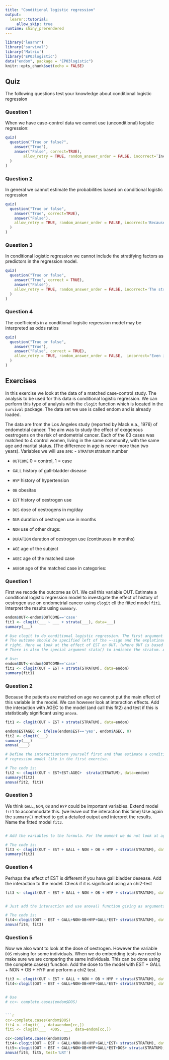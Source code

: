```yaml
---
title: "Conditional logistic regression"
output: 
  learnr::tutorial:
     allow_skip: true
runtime: shiny_prerendered
---
```


```r
library("learnr")
library('survival')
library('Matrix')
library('EP03logistic')
data("endom", package = "EP03logistic")
knitr::opts_chunk$set(echo = FALSE)
```


## Quiz

The following questions test your knowledge about conditional logistic regression

### Question 1

When we have case-control data we cannot use (unconditional) logistic regression:
```r
quiz(
  question("True or false?",
    answer("True"),
    answer("False", correct=TRUE),
        allow_retry = TRUE, random_answer_order = FALSE, incorrect=¨Incorrect. Only when we have matched data with small strata unconditional logistic regression cannot be used.¨
  )
)
```

### Question 2

In general we cannot estimate the probabilities based on conditional logistic regression
```r
quiz(
  question("True or false",
    answer("True", correct=TRUE),
    answer("False"),
    allow_retry = TRUE, random_answer_order = FALSE, incorrect='Because the intercept in conditional logistic regression is influenced by the prevalence and the ratio of cases to controls we cannot estimate probabilities in the usual way.'
  )
)
```

### Question 3

In conditional logistic regression we cannot include the stratifying factors as predictors in the regression model.
```r
quiz(
  question("True or false",
    answer("True", correct = TRUE),
    answer("False"),
    allow_retry = TRUE, random_answer_order = FALSE, incorrect='The stratifying factors are constant within the strata so cannot beestimated. Interaction effects that include the stratyfying factors and an other covariate generally can.'
  )
)
```

### Question 4

The coefficients in a conditional logistic regression model may be interpreted as odds ratios
```r
quiz(
  question("True or false",
    answer("True"),
    answer("False", correct = TRUE),
    allow_retry = TRUE, random_answer_order = FALSE,  incorrect="Even in normail (unconditional) logistic regression, it is the antilog of the coefficients that can be interpreted as ORs."
  )
)
```

## Exercises

In this exercise we look at the data of a matched case-control study. The analysis to be used for this data is conditional logistic regression. We can perform this type of analysis with the `clogit` function which is located in the `survival` package. The data set we use is called endom and is already loaded.


The data are from the Los Angeles study (reported by Mack e.a., 1976) of endometrial
cancer. The aim was to study the effect of exegenous oestrogens on the risk of
endometrial cancer. Each of the 63 cases was matched to 4 control women, living in the
same community, with the same age and marital status. (The difference in age is never
more than two years).
Variables we will use are:
- `STRATUM` stratum number

- `OUTCOME` 0 = control, 1 = case

- `GALL` history of gall-bladder disease 

- `HYP` history of hypertension 

- `OB` obesitas 

- `EST` history of oestrogen use 

- `DOS` dose of oestrogens in mg/day 

- `DUR` duration of oestrogen use in months 

- `NON` use of other drugs: 

- `DURATION`  duration of oestrogen use (continuous in months)

- `AGE` age of the subject

- `AGEC` age of the matched case

- `AGEGR` age of the matched case in categories: 

### Question 1

First we recode the outcome as 0/1. We call this variable OUT. Estimate a conditional logistic regression model to investigate the effect of history of oestrogen use on endometrial cancer  using `clogit` cll the fiited model `fit1`. Interpret the results using `summary`.

```r
endom$OUT<-endom$OUTCOME=='case'
fit1 <- clogit(___ ~ ___ + strata(___), data=___)
summary(___)

```
```r
# Use clogit to do conditional logistic regression. The first argument is the model formula
# The outcome should be specified left of the ~-sign and the explatinary variables go on the 
# right. Here we look at the effect of EST on OUT. (where OUT is based on outcome).
# There is also the special argument stata() to indicate the stratum. At the end of the Conditional logistic regression chapter in the course notes an example is given of an analysis done in R.
```
```r
# Use:
endom$OUT<-endom$OUTCOME=='case'
fit1 <- clogit(OUT ~ EST + strata(STRATUM), data=endom)
summary(fit1)
```

### Question 2

Because the patients are matched on age we cannot put the main effect of this variable in the model.  We can however look at interaction effects. Add the interaction with AGEC to the model (and call this fit2) and test if this is statistically significant using `anova`.


```r
fit1 <- clogit(OUT ~ EST + strata(STRATUM), data=endom)
```

```r
endom$ESTAGEC <- ifelse(endom$EST=='yes', endom$AGEC, 0)
fit2 <- clogit(___)
summary(___)
anova(____)

```

```r
# Define the interactionterm yourself first and than estimate a conditional logistic
# regression model like in the first exercise.
```
```r
# The code is:
fit2 <- clogit(OUT ~ EST+EST:AGEC+  strata(STRATUM), data=endom)
summary(fit2)
anova(fit2, fit1)
```

### Question 3

We think  `GALL`, `NON`, `OB` and `HYP` could be important variables. Extend model `fit1` to accommodate this. (we leave out the interaction this time) Use again the `summary()` method to get a detailed output and 
interpret the results. Name the fitted model `fit3`.

```r

```

```r
# Add the variables to the formula. For the moment we do not look at age. 
```
```r
# The code is:
fit3 <- clogit(OUT ~ EST + GALL + NON + OB + HYP + strata(STRATUM), data = endom)
summary(fit3)
```

### Question 4

Perhaps the effect of EST is different if you have gall bladder desease. Add the interaction to the model. Check if it is significant using an chi2-test

```r
fit3 <- clogit(OUT ~ EST + GALL + NON + OB + HYP + strata(STRATUM), data = endom)
```

```r

```

```r
# Just add the interaction and use anova() function giving as arguments the two models
```

```r
# The code is:
fit4<-clogit(OUT ~ EST + GALL+NON+OB+HYP+GALL*EST+ strata(STRATUM), data=endom)
anova(fit4, fit3)
```

### Question 5

Now we also want to look at the dose of oestrogen. However the variable `DOS` missing for some individuals. When we do embedding tests we need to make sure we are comparing the same 
individuals. This can be done using the complete.cases() function.
Add the dose to the model  with EST + GALL + NON + OB + HYP and perform a chi2 test.


```r
fit3 <- clogit(OUT ~ EST + GALL + NON + OB + HYP + strata(STRATUM), data = endom)
fit4<-clogit(OUT ~ EST + GALL+NON+OB+HYP+GALL*EST+ strata(STRATUM), data=endom)
```

```r

```

```r
# Use
# cc<- complete.cases(endom$DOS)


```r
cc<-complete.cases(endom$DOS)
fit4 <- clogit(__, data=endom[cc,])
fit5 <- clogit(___  +DOS, ___, data=endom[cc,])
```
```r
cc<-complete.cases(endom$DOS)
fit4<-clogit(OUT ~ EST + GALL+NON+OB+HYP+GALL*EST+ strata(STRATUM), data=endom[cc,])
fit5<-clogit(OUT ~ EST + GALL+NON+OB+HYP+GALL*EST+DOS+ strata(STRATUM), data=endom[cc,])
anova(fit4, fit5, test='LRT')

```
